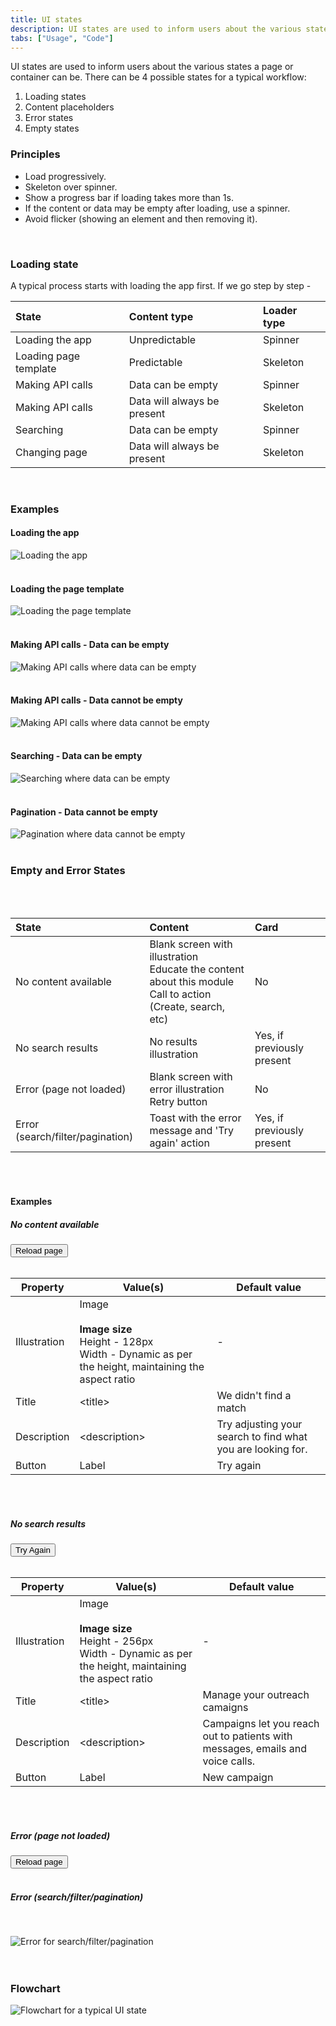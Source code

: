 ```yaml
---
title: UI states
description: UI states are used to inform users about the various states a page or container can be.
tabs: ["Usage", "Code"]
---
```



UI states are used to inform users about the various states a page or container can be. There can be 4 possible states for a typical workflow:
1. Loading states
2. Content placeholders
3. Error states
4. Empty states


### Principles
* Load progressively.
* Skeleton over spinner.
* Show a progress bar if loading takes more than 1s.
* If the content or data may be empty after loading, use a spinner.
* Avoid flicker (showing an element and then removing it).
<br/>

### Loading state
A typical process starts with loading the app first. If we go step by step -

<table style={{width: "100%"}}>
    <thead>
        <tr>
            <th align="left">State</th>
            <th align="left">Content type</th>
            <th align="left">Loader type</th>
        </tr>
    </thead>
    <tbody>
        <tr>
            <td>Loading the app</td>
            <td>Unpredictable</td>
            <td>Spinner</td>
        </tr>
        <tr>
            <td>Loading page template</td>
            <td>Predictable</td>
            <td>Skeleton</td>
        </tr>
        <tr>
            <td>Making API calls</td>
            <td>Data can be empty</td>
            <td>Spinner</td>
        </tr>
        <tr>
            <td>Making API calls</td>
            <td>Data will always be present</td>
            <td>Skeleton</td>
        </tr>
        <tr>
            <td>Searching</td>
            <td>Data can be empty</td>
            <td>Spinner</td>
        </tr>
        <tr>
            <td>Changing page</td>
            <td>Data will always be present</td>
            <td>Skeleton</td>
        </tr>
    </tbody>
</table>
<br/>

### Examples
#### Loading the app

![Loading the app](./images/uiStates-1.jpg)
<br/>
<br/>

#### Loading the page template

![Loading the page template](./images/uiStates-2.jpg)
<br/>
<br/>

#### Making API calls - Data can be empty

![Making API calls where data can be empty](./images/uiStates-3.jpg)
<br/>
<br/>

#### Making API calls - Data cannot be empty

![Making API calls where data cannot be empty](./images/uiStates-4.jpg)
<br/>
<br/>

#### Searching - Data can be empty

![Searching where data can be empty](./images/uiStates-5.jpg)
<br/>
<br/>

#### Pagination - Data cannot be empty

![Pagination where data cannot be empty](./images/uiStates-6.jpg)
<br/>
<br/>


### Empty and Error States
<br/>
<br/>

<table style={{width: "100%"}}>
    <thead>
        <tr>
            <th align="left">State</th>
            <th align="left">Content</th>
            <th align="left">Card</th>
        </tr>
    </thead>
    <tbody>
        <tr>
            <td>No content available</td>
            <td>
                Blank screen with illustration
                <br/>
                Educate the content about this module
                <br/>
                Call to action (Create, search, etc)
            </td>
            <td>No</td>
        </tr>
        <tr>
            <td>No search results</td>
            <td>No results illustration</td>
            <td>Yes, if previously present</td>
        </tr>
        <tr>
            <td>Error (page not loaded)</td>
            <td>
                Blank screen with error illustration
                <br/>
                Retry button
            </td>
            <td>No</td>
        </tr>
        <tr>
            <td>Error (search/filter/pagination)</td>
            <td>Toast with the error message and 'Try again' action</td>
            <td>Yes, if previously present</td>
        </tr>
    </tbody>
</table>
<br/>
<br/>

#### Examples
##### No content available
<div className="py-5" style={{ backgroundColor: 'var(--secondary-lightest)'}}>
    <EmptyState 
        description="Campaigns let you reach out to patients with text messages, emails and voice calls" 
        imageSrc={noContentImage}
        size="large" 
        title="Manage your outreach campaigns"
    >
    <Button appearance="primary" size="large">
        Reload page
    </Button>
    </EmptyState>
</div>

<br/>

<table style={{width: "100%"}}>
    <thead>
        <tr>
            <th style={{width:"33%", textAlign: "left"}}>Property</th>
            <th style={{width:"33%", textAlign: "left"}}>Value(s)</th>
            <th style={{width:"33%", textAlign: "left"}}>Default value</th>
        </tr>
    </thead>
    <tbody>
        <tr style={{verticalAlign: "top"}}>
            <td>Illustration</td>
            <td>
                Image
                <br/>
                <br/>
                <b>Image size</b>
                <br/>
                Height - 128px
                <br/>
                Width - Dynamic as per the height, maintaining the aspect ratio
            </td>
            <td>
                -
            </td>
        </tr>
        <tr style={{verticalAlign: "top"}}>
            <td>Title</td>
            <td>&#60;title&#62;</td>
            <td>We didn't find a match</td>
        </tr>
        <tr style={{verticalAlign: "top"}}>
            <td>Description</td>
            <td>&#60;description&#62;</td>
            <td>Try adjusting your search to find what you are looking for.</td>
        </tr>
        <tr style={{verticalAlign: "top"}}>
            <td>Button</td>
            <td>Label</td>
            <td>Try again</td>
        </tr>
    </tbody>
</table>

<br/>
<br/>

##### No search results
<div className="py-5" style={{ backgroundColor: 'var(--secondary-lightest)'}}>
    <EmptyState 
        description="Try adjusting your search to find what you are looking for." 
        imageSrc={noSearch}
        size="small" 
        title="We didn't find a match"
    >
        <Button appearance="basic">
            Try Again
        </Button>
    </EmptyState>
</div>

<br/>
<table style={{width: "100%"}}>
    <thead>
        <tr>
            <th style={{width:"33%", textAlign: "left"}}>Property</th>
            <th style={{width:"33%", textAlign: "left"}}>Value(s)</th>
            <th style={{width:"33%", textAlign: "left"}}>Default value</th>
        </tr>
    </thead>
    <tbody>
        <tr style={{verticalAlign: "top"}}>
            <td>Illustration</td>
            <td>
                Image
                <br/>
                <br/>
                <b>Image size</b>
                <br/>
                Height - 256px
                <br/>
                Width - Dynamic as per the height, maintaining the aspect ratio
            </td>
            <td>
                -
            </td>
        </tr>
        <tr style={{verticalAlign: "top"}}>
            <td>Title</td>
            <td>&#60;title&#62;</td>
            <td>Manage your outreach camaigns</td>
        </tr>
        <tr style={{verticalAlign: "top"}}>
            <td>Description</td>
            <td>&#60;description&#62;</td>
            <td>Campaigns let you reach out to patients with messages, emails and voice calls.</td>
        </tr>
        <tr style={{verticalAlign: "top"}}>
            <td>Button</td>
            <td>Label</td>
            <td>New campaign</td>
        </tr>
    </tbody>
</table>

<br/>
<br/>

##### Error (page not loaded)
<div className="py-5" style={{ backgroundColor: 'var(--secondary-lightest)'}}>
    <EmptyState 
        description="A technical problem is preventing the page from loading. Try reloading this page." 
        imageSrc={pageNotLoaded} 
        size="large" 
        title="There's a problem loading this page."
    >
        <Button appearance="primary" size="large">
            Reload page
        </Button>
    </EmptyState>
</div>

<br/>

##### Error (search/filter/pagination)
<br/>

![Error for search/filter/pagination](./images/uiStates-7.jpg)
<br/>
<br/>
<br/>

### Flowchart

![Flowchart for a typical UI state](./images/uiStates-8.png)
<br/>
<br/>
